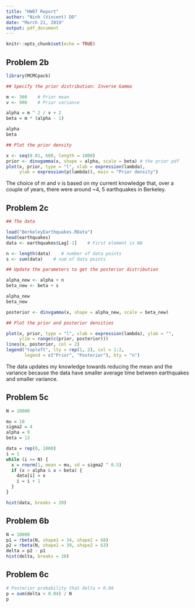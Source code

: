 ```yaml
---
title: "HW07 Report"
author: "Ninh (Vincent) DO"
date: "March 21, 2019"
output: pdf_document
---
```


```r
knitr::opts_chunk$set(echo = TRUE)
```

## Problem 2b

```r
library(MCMCpack)

## Specify the prior distribution: Inverse Gamma

m <- 300    # Prior mean
v <- 900    # Prior variance

alpha = m ^ 2 / v + 2
beta = m * (alpha - 1)

alpha
beta

## Plot the prior density

x <- seq(0.01, 600, length = 1000)
prior <- dinvgamma(x, shape = alpha, scale = beta) # the prior pdf
plot(x, prior, type = "l", xlab = expression(lambda),
     ylab = expression(p(lambda)), main = "Prior density")
```

The choice of m and v is based on my current knowledge that, over a couple of years, there were around ~4, 5 earthquakes in Berkeley.


## Problem 2c

```r
## The data

load("BerkeleyEarthquakes.RData")
head(earthquakes)
data <- earthquakes$Lag[-1]    # First element is NA

n <- length(data)    # number of data points
s <- sum(data)    # sum of data points

## Update the parameters to get the posterior distribution

alpha_new <- alpha + n
beta_new <- beta + s

alpha_new
beta_new

posterior <- dinvgamma(x, shape = alpha_new, scale = beta_new)

## Plot the prior and posterior densities

plot(x, prior, type = "l", xlab = expression(lambda), ylab = "",
     ylim = range(c(prior, posterior)))
lines(x, posterior, col = 2)
legend("topleft", lty = rep(1, 2), col = 1:2,
       legend = c("Prior", "Posterior"), bty = "n")
```

The data updates my knowledge towards reducing the mean and the variance because the data have smaller average time between earthquakes and smaller variance.

\pagebreak

## Problem 5c

```r
N = 10000

mu = 10
sigma2 = 4
alpha = 9
beta = 13

data = rep(0, 1000)
i = 1
while (i <= N) {
  x = rnorm(1, mean = mu, sd = sigma2 ^ 0.5)
  if (x > alpha & x < beta) {
    data[i] = x
    i = i + 1
  }
}

hist(data, breaks = 20)
```

\newpage

## Problem 6b

```r
N = 10000
p1 = rbeta(N, shape1 = 34, shape2 = 68)
p2 = rbeta(N, shape1 = 39, shape2 = 63)
delta = p2 - p1
hist(delta, breaks = 20)
```

## Problem 6c

```r
# Posterior probability that delta > 0.04
p = sum(delta > 0.04) / N
p
```

